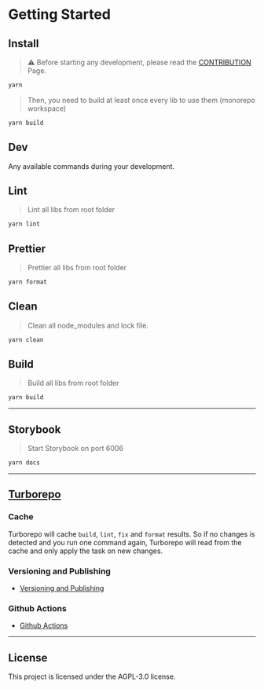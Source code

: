 
<Meta title="Introduction/Getting Started" />

# Getting Started

## Install

> ⚠️ Before starting any development, please read the [CONTRIBUTION](./CONTRIBUTING.md) Page.

```bash
yarn
```

> Then, you need to build at least once every lib to use them (monorepo workspace)

```bash
yarn build
```

## Dev

Any available commands during your development.

## Lint

> Lint all libs from root folder

```bash
yarn lint
```

## Prettier

> Prettier all libs from root folder

```bash
yarn format
```

## Clean

> Clean all node\_modules and lock file.

```bash
yarn clean
```

## Build

> Build all libs from root folder

```bash
yarn build
```

***

## Storybook

> Start Storybook on port 6006

```bash
yarn docs
```

***

## [Turborepo](https://turborepo.org/)

### Cache

Turborepo will cache `build`, `lint`, `fix` and `format` results. So if no changes is detected and you run one command again, Turborepo will read from the cache and only apply the task on new changes.

### Versioning and Publishing

*   [Versioning and Publishing](https://turborepo.org/docs/handbook/publishing-packages/versioning-and-publishing)

### Github Actions

*   [Github Actions](https://turborepo.org/docs/ci/github-actions)

***

## License

This project is licensed under the AGPL-3.0 license.
